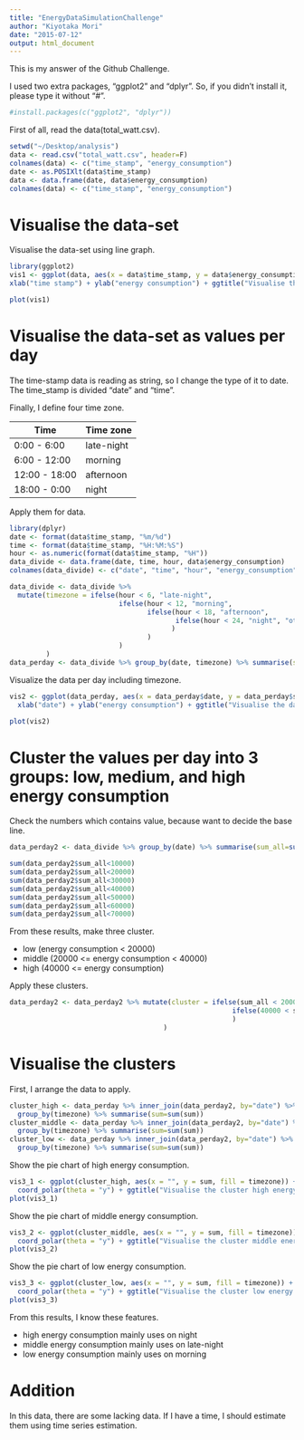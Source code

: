 ```yaml
---
title: "EnergyDataSimulationChallenge"
author: "Kiyotaka Mori"
date: "2015-07-12"
output: html_document
---
```


This is my answer of the Github Challenge.

I used two extra packages, "ggplot2" and "dplyr".
So, if you didn't install it, please type it without "#".
```r
#install.packages(c("ggplot2", "dplyr"))
```

First of all, read the data(total_watt.csv).

```r
setwd("~/Desktop/analysis")
data <- read.csv("total_watt.csv", header=F)
colnames(data) <- c("time_stamp", "energy_consumption")
date <- as.POSIXlt(data$time_stamp)
data <- data.frame(date, data$energy_consumption)
colnames(data) <- c("time_stamp", "energy_consumption")
```

# Visualise the data-set

Visualise the data-set using line graph.

```r
library(ggplot2)
vis1 <- ggplot(data, aes(x = data$time_stamp, y = data$energy_consumption, group = 1)) + geom_line() + 
xlab("time stamp") + ylab("energy consumption") + ggtitle("Visualise the data-set")

plot(vis1)
```

# Visualise the data-set as values per day

The time-stamp data is reading as string, so I change the type of it to date.
The time_stamp is divided "date" and "time".

Finally, I define four time zone.

Time  | Time zone
------------- | -------------
0:00 - 6:00  | late-night
6:00 - 12:00  | morning
12:00 - 18:00  | afternoon
18:00 - 0:00  | night

Apply them for data.

```r
library(dplyr)
date <- format(data$time_stamp, "%m/%d")
time <- format(data$time_stamp, "%H:%M:%S")
hour <- as.numeric(format(data$time_stamp, "%H"))
data_divide <- data.frame(date, time, hour, data$energy_consumption)
colnames(data_divide) <- c("date", "time", "hour", "energy_consumption")

data_divide <- data_divide %>% 
  mutate(timezone = ifelse(hour < 6, "late-night", 
                           ifelse(hour < 12, "morning", 
                                  ifelse(hour < 18, "afternoon", 
                                         ifelse(hour < 24, "night", "other")
                                        )
                                  )
                           )
         )
data_perday <- data_divide %>% group_by(date, timezone) %>% summarise(sum=sum(energy_consumption))
```

Visualize the data per day including timezone.

```r
vis2 <- ggplot(data_perday, aes(x = data_perday$date, y = data_perday$sum, fill=timezone)) + geom_bar(stat = "identity") + 
  xlab("date") + ylab("energy consumption") + ggtitle("Visualise the data-set as values per day")

plot(vis2)
```

# Cluster the values per day into 3 groups: low, medium, and high energy consumption

Check the numbers which contains value, because want to decide the base line.

```r
data_perday2 <- data_divide %>% group_by(date) %>% summarise(sum_all=sum(energy_consumption))

sum(data_perday2$sum_all<10000)
sum(data_perday2$sum_all<20000)
sum(data_perday2$sum_all<30000)
sum(data_perday2$sum_all<40000)
sum(data_perday2$sum_all<50000)
sum(data_perday2$sum_all<60000)
sum(data_perday2$sum_all<70000)
```

From these results, make three cluster.

* low (energy consumption < 20000)
* middle (20000 <= energy consumption < 40000)
* high (40000 <= energy consumption)

Apply these clusters.

```r
data_perday2 <- data_perday2 %>% mutate(cluster = ifelse(sum_all < 20000, 1, 
                                                       ifelse(40000 < sum_all, 3, 2)
                                                       )
                                      )
```

# Visualise the clusters

First, I arrange the data to apply.
```r
cluster_high <- data_perday %>% inner_join(data_perday2, by="date") %>% filter(cluster == 3) %>% 
  group_by(timezone) %>% summarise(sum=sum(sum))
cluster_middle <- data_perday %>% inner_join(data_perday2, by="date") %>% filter(cluster == 2) %>% 
  group_by(timezone) %>% summarise(sum=sum(sum))
cluster_low <- data_perday %>% inner_join(data_perday2, by="date") %>% filter(cluster == 1) %>% 
  group_by(timezone) %>% summarise(sum=sum(sum))
```

Show the pie chart of high energy consumption.
```r
vis3_1 <- ggplot(cluster_high, aes(x = "", y = sum, fill = timezone)) + geom_bar(width=1, stat="identity") + 
  coord_polar(theta = "y") + ggtitle("Visualise the cluster high energy consumption")
plot(vis3_1)
```

Show the pie chart of middle energy consumption.
```r
vis3_2 <- ggplot(cluster_middle, aes(x = "", y = sum, fill = timezone)) + geom_bar(width=1, stat="identity") + 
  coord_polar(theta = "y") + ggtitle("Visualise the cluster middle energy consumption")
plot(vis3_2)
```

Show the pie chart of low energy consumption.
```r
vis3_3 <- ggplot(cluster_low, aes(x = "", y = sum, fill = timezone)) + geom_bar(width=1, stat="identity") + 
  coord_polar(theta = "y") + ggtitle("Visualise the cluster low energy consumption")
plot(vis3_3)
```

From this results, I know these features.

* high energy consumption mainly uses on night
* middle energy consumption mainly uses on late-night
* low energy consumption mainly uses on morning

# Addition
In this data, there are some lacking data. If I have a time, I should estimate them using time series estimation.